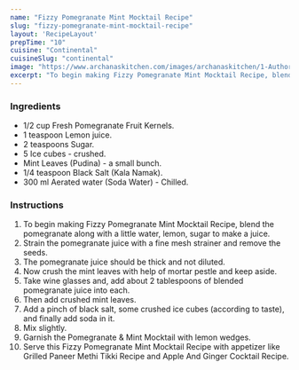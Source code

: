 ---
name: "Fizzy Pomegranate Mint Mocktail Recipe"
slug: "fizzy-pomegranate-mint-mocktail-recipe"
layout: 'RecipeLayout'
prepTime: "10"
cuisine: "Continental"
cuisineSlug: "continental"
image: "https://www.archanaskitchen.com/images/archanaskitchen/1-Author/Roop/fizzy-pomegranate-mint-mocktail-recipe.jpg"
excerpt: "To begin making Fizzy Pomegranate Mint Mocktail Recipe, blend the pomegranate along with a little water, lemon, sugar to make a juice"
---

### Ingredients

- 1/2 cup Fresh Pomegranate Fruit Kernels.
- 1 teaspoon Lemon juice.
- 2 teaspoons Sugar.
- 5 Ice cubes - crushed.
- Mint Leaves (Pudina) - a small bunch.
- 1/4 teaspoon Black Salt (Kala Namak).
- 300 ml Aerated water (Soda Water) - Chilled.

### Instructions

1. To begin making Fizzy Pomegranate Mint Mocktail Recipe, blend the pomegranate along with a little water, lemon, sugar to make a juice.
1. Strain the pomegranate juice with a fine mesh strainer and remove the seeds.
1. The pomegranate juice should be thick and not diluted.
1. Now crush the mint leaves with help of mortar pestle and keep aside.
1. Take wine glasses and, add about 2 tablespoons of blended pomegranate juice into each.
1. Then add crushed mint leaves.
1. Add a pinch of black salt, some crushed ice cubes (according to taste), and finally add soda in it.
1. Mix slightly.
1. Garnish the Pomegranate & Mint Mocktail with lemon wedges.
1. Serve this Fizzy Pomegranate Mint Mocktail Recipe with appetizer like Grilled Paneer Methi Tikki Recipe and Apple And Ginger Cocktail Recipe.
